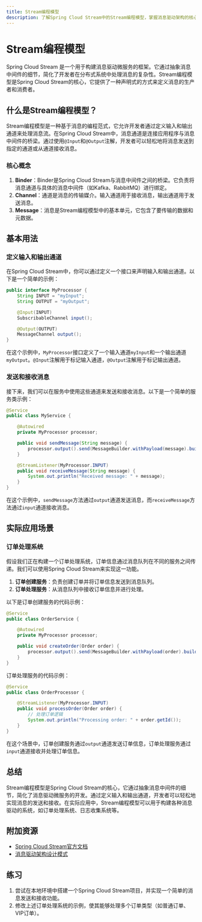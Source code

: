 ```yaml
---
title: Stream编程模型
description: 了解Spring Cloud Stream中的Stream编程模型，掌握消息驱动架构的核心概念和实现方式。
---
```


# Stream编程模型

Spring Cloud Stream 是一个用于构建消息驱动微服务的框架。它通过抽象消息中间件的细节，简化了开发者在分布式系统中处理消息的复杂性。Stream编程模型是Spring Cloud Stream的核心，它提供了一种声明式的方式来定义消息的生产者和消费者。

## 什么是Stream编程模型？

Stream编程模型是一种基于消息的编程范式，它允许开发者通过定义输入和输出通道来处理消息流。在Spring Cloud Stream中，消息通道是连接应用程序与消息中间件的桥梁。通过使用`@Input`和`@Output`注解，开发者可以轻松地将消息发送到指定的通道或从通道接收消息。

### 核心概念

1. **Binder**：Binder是Spring Cloud Stream与消息中间件之间的桥梁。它负责将消息通道与具体的消息中间件（如Kafka、RabbitMQ）进行绑定。
2. **Channel**：通道是消息的传输媒介。输入通道用于接收消息，输出通道用于发送消息。
3. **Message**：消息是Stream编程模型中的基本单元，它包含了要传输的数据和元数据。

## 基本用法

### 定义输入和输出通道

在Spring Cloud Stream中，你可以通过定义一个接口来声明输入和输出通道。以下是一个简单的示例：

```java
public interface MyProcessor {
    String INPUT = "myInput";
    String OUTPUT = "myOutput";

    @Input(INPUT)
    SubscribableChannel input();

    @Output(OUTPUT)
    MessageChannel output();
}
```

在这个示例中，`MyProcessor`接口定义了一个输入通道`myInput`和一个输出通道`myOutput`。`@Input`注解用于标记输入通道，`@Output`注解用于标记输出通道。

### 发送和接收消息

接下来，我们可以在服务中使用这些通道来发送和接收消息。以下是一个简单的服务类示例：

```java
@Service
public class MyService {

    @Autowired
    private MyProcessor processor;

    public void sendMessage(String message) {
        processor.output().send(MessageBuilder.withPayload(message).build());
    }

    @StreamListener(MyProcessor.INPUT)
    public void receiveMessage(String message) {
        System.out.println("Received message: " + message);
    }
}
```

在这个示例中，`sendMessage`方法通过`output`通道发送消息，而`receiveMessage`方法通过`input`通道接收消息。

## 实际应用场景

### 订单处理系统

假设我们正在构建一个订单处理系统，订单信息通过消息队列在不同的服务之间传递。我们可以使用Spring Cloud Stream来实现这一功能。

1. **订单创建服务**：负责创建订单并将订单信息发送到消息队列。
2. **订单处理服务**：从消息队列中接收订单信息并进行处理。

以下是订单创建服务的代码示例：

```java
@Service
public class OrderService {

    @Autowired
    private MyProcessor processor;

    public void createOrder(Order order) {
        processor.output().send(MessageBuilder.withPayload(order).build());
    }
}
```

订单处理服务的代码示例：

```java
@Service
public class OrderProcessor {

    @StreamListener(MyProcessor.INPUT)
    public void processOrder(Order order) {
        // 处理订单逻辑
        System.out.println("Processing order: " + order.getId());
    }
}
```

在这个场景中，订单创建服务通过`output`通道发送订单信息，订单处理服务通过`input`通道接收并处理订单信息。

## 总结

Stream编程模型是Spring Cloud Stream的核心，它通过抽象消息中间件的细节，简化了消息驱动微服务的开发。通过定义输入和输出通道，开发者可以轻松地实现消息的发送和接收。在实际应用中，Stream编程模型可以用于构建各种消息驱动的系统，如订单处理系统、日志收集系统等。

## 附加资源

- [Spring Cloud Stream官方文档](https://spring.io/projects/spring-cloud-stream)
- [消息驱动架构设计模式](https://microservices.io/patterns/messaging/message-driven-architecture.html)

## 练习

1. 尝试在本地环境中搭建一个Spring Cloud Stream项目，并实现一个简单的消息发送和接收功能。
2. 修改上述订单处理系统的示例，使其能够处理多个订单类型（如普通订单、VIP订单）。